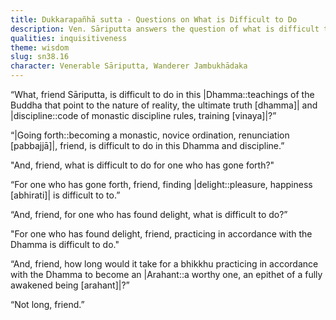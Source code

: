 ```yaml
---
title: Dukkarapañhā sutta - Questions on What is Difficult to Do
description: Ven. Sāriputta answers the question of what is difficult to do in the teaching and discipline, and what is difficult for one who has gone forth.
qualities: inquisitiveness
theme: wisdom
slug: sn38.16
character: Venerable Sāriputta, Wanderer Jambukhādaka
---
```


“What, friend Sāriputta, is difficult to do in this |Dhamma::teachings of the Buddha that point to the nature of reality, the ultimate truth [dhamma]| and |discipline::code of monastic discipline rules, training [vinaya]|?”

“|Going forth::becoming a monastic, novice ordination, renunciation [pabbajjā]|, friend, is difficult to do in this Dhamma and discipline.”

"And, friend, what is difficult to do for one who has gone forth?"

“For one who has gone forth, friend, finding |delight::pleasure, happiness [abhirati]| is difficult to to.”

“And, friend, for one who has found delight, what is difficult to do?”

"For one who has found delight, friend, practicing in accordance with the Dhamma is difficult to do."

“And, friend, how long would it take for a bhikkhu practicing in accordance with the Dhamma to become an |Arahant::a worthy one, an epithet of a fully awakened being [arahant]|?”

“Not long, friend.”